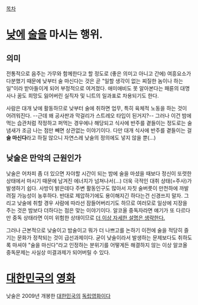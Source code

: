 [[목차]]
= [[낮]]에 [[술]]을 마시는 행위. =
== 의미 ==
전통적으로 음주는 가무와 함께한다고 할 정도로 (좋은 의미고 아니고 간에) 여흥요소가 다분했기 때문에 낮부터 술 마신다는 것은 곧 "일할 생각이 없는 찌질한 놈이나 하는 일"이라 받아들이게 되어 부정적으로 여겨졌다. 애미애비도 못 알아본다는 패륜의 대명사나 꿈도 희망도 잃어버린 실직자 및 니트의 일과표로 차용되기도 한다.

사람은 대개 낮에 활동하므로 낮부터 술에 취하면 업무, 특히 육체적 노동을 하는 것이 어려워진다. --근데 왜 공사판과 막걸리가 스트레오 타입이 된거지?-- 그러나 이건 밤에 먹는 습관처럼 작정하고 퍼먹는 경우에나 해당되고 식사에 반주를 곁들이는 정도로는 술냄새가 조금 나는 점만 빼면 상관없는 이야기이다. 다만 대개 식사에 반주를 곁들이는 걸 '''술 마신다'''라고 하질 않으니 자연스레 낮술의 정의에도 넣지 않을 뿐(...)

== 낮술은 만악의 근원인가 ==
낮술은 어차피 좀 더 있으면 자야할 시간이 되는 밤에 술을 마셨을 때보다 정신이 또렷한 상태에서 마시기 때문에 남겨진 에너지가 넘쳐나서(...) 더욱 극적인 대취 상태(=주사)가 발생하기 쉽다. 사방이 밝은데다 주변 활동인구도 많아서 자칫 술버릇이 만천하에 까발려질 가능성이 농후하다. 반대로 제압하기에도 용이해지긴 하다는건 신경쓰지 말자. 그리고 낮술에 취할 경우 사람에 따라선 잠들어버리기도 하므로 여러모로 일상에 지장을 주는 것은 밤보다 더하다는 점은 맞는 이야기이다. 알코올 중독자라면 얘기가 또 다르다만 중독 상태라면 이미 위험한 상태이므로 [[더 이상 자세한 설명은 생략한다.]]

그러나 근본적으로 낮술이고 밤술이고 뭐가 더 나쁘고를 논하기 이전에 술을 적당히 즐기는 문화가 정착되는 것이 급선과제이다. 굳이 낮술이라서 발생하는 문제보다도 취하도록 마셔야 "술을 마신다"라고 인정하는 분위기를 어떻게든 해결하지 않는 이상 알코올 중독문제는 사실상 미결과제가 되어버릴 수 있다.

= [[대한민국]]의 [[영화]] =
낮술은 2009년 개봉한 [[대한민국]]의 [[독립영화]]이다
